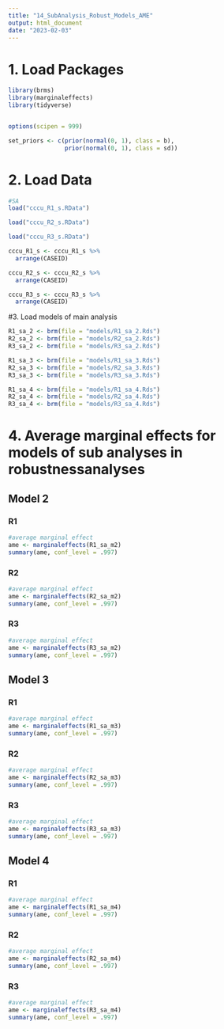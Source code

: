 ```yaml
---
title: "14_SubAnalysis_Robust_Models_AME"
output: html_document
date: "2023-02-03"
---
```


# 1. Load Packages
```r
library(brms)
library(marginaleffects)
library(tidyverse)


options(scipen = 999)

set_priors <- c(prior(normal(0, 1), class = b),
                prior(normal(0, 1), class = sd))
```

# 2. Load Data
```r
#SA
load("cccu_R1_s.RData")

load("cccu_R2_s.RData")

load("cccu_R3_s.RData")

```

```r

cccu_R1_s <- cccu_R1_s %>%
  arrange(CASEID)

cccu_R2_s <- cccu_R2_s %>%
  arrange(CASEID)

cccu_R3_s <- cccu_R3_s %>%
  arrange(CASEID)
```


#3. Load models of main analysis
```r


R1_sa_2 <- brm(file = "models/R1_sa_2.Rds")
R2_sa_2 <- brm(file = "models/R2_sa_2.Rds")
R3_sa_2 <- brm(file = "models/R3_sa_2.Rds")

R1_sa_3 <- brm(file = "models/R1_sa_3.Rds")
R2_sa_3 <- brm(file = "models/R2_sa_3.Rds")
R3_sa_3 <- brm(file = "models/R3_sa_3.Rds")

R1_sa_4 <- brm(file = "models/R1_sa_4.Rds")
R2_sa_4 <- brm(file = "models/R2_sa_4.Rds")
R3_sa_4 <- brm(file = "models/R3_sa_4.Rds")
```



# 4. Average marginal effects for models of sub analyses in robustnessanalyses

## Model 2

### R1
```r
#average marginal effect
ame <- marginaleffects(R1_sa_m2)
summary(ame, conf_level = .997)
```


### R2
```r
#average marginal effect
ame <- marginaleffects(R2_sa_m2)
summary(ame, conf_level = .997)
```


### R3
```r
#average marginal effect
ame <- marginaleffects(R3_sa_m2)
summary(ame, conf_level = .997)
```

## Model 3
### R1
```r
#average marginal effect
ame <- marginaleffects(R1_sa_m3)
summary(ame, conf_level = .997)
```


### R2
```r
#average marginal effect
ame <- marginaleffects(R2_sa_m3)
summary(ame, conf_level = .997)
```

### R3
```r
#average marginal effect
ame <- marginaleffects(R3_sa_m3)
summary(ame, conf_level = .997)
```

## Model 4
### R1
```r
#average marginal effect
ame <- marginaleffects(R1_sa_m4)
summary(ame, conf_level = .997)

```


### R2
```r
#average marginal effect
ame <- marginaleffects(R2_sa_m4)
summary(ame, conf_level = .997)

```


### R3
```r
#average marginal effect
ame <- marginaleffects(R3_sa_m4)
summary(ame, conf_level = .997)

```



